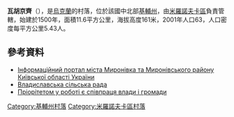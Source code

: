 {{coord|49|35|52|N|30|57|34|E|scale:30000|display=title}}

'''瓦胡京齊'''（{{lang-uk|Вахутинці}}），是[[烏克蘭|烏克蘭]]的村落，位於該國中北部[[基輔州|基輔州]]，由[[米羅諾夫卡區|米羅諾夫卡區]]負責管轄，始建於1500年，面積11.6平方公里，海拔高度161米，2001年人口63，人口密度每平方公里5.43人。

==參考資料==
* [http://myronivka.com.ua/punkts/yushny/osv_yushn.shtml Інформаційний портал міста Миронівка та Миронівського району Київської області України] {{Wayback|url=http://myronivka.com.ua/punkts/yushny/osv_yushn.shtml |date=20160305064308 }}
* [http://rada.info/rada/04362510/ Владиславська сільська рада] {{Wayback|url=http://rada.info/rada/04362510/ |date=20170222094406 }}
* [http://miroraj.gov.ua/archives/4158  Пріорітетом у роботі є співпраця влади і громади] {{Wayback|url=http://miroraj.gov.ua/archives/4158 |date=20160304204152 }}

{{DEFAULTSORT:Вахутинці}}
[[Category:基輔州村落|Category:基輔州村落]]
[[Category:米羅諾夫卡區村落|Category:米羅諾夫卡區村落]]


{{Kiev-geo-stub}}